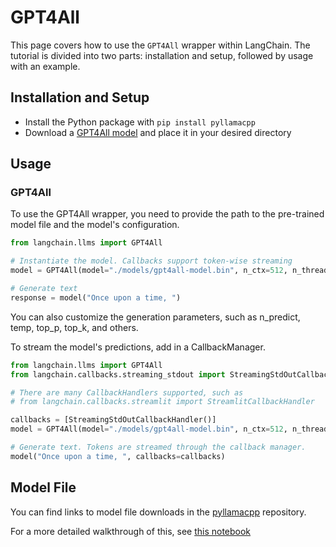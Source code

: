 # GPT4All

This page covers how to use the `GPT4All` wrapper within LangChain. The tutorial is divided into two parts: installation and setup, followed by usage with an example.

## Installation and Setup

- Install the Python package with `pip install pyllamacpp`
- Download a [GPT4All model](https://github.com/nomic-ai/pyllamacpp#supported-model) and place it in your desired directory

## Usage

### GPT4All

To use the GPT4All wrapper, you need to provide the path to the pre-trained model file and the model's configuration.

```python
from langchain.llms import GPT4All

# Instantiate the model. Callbacks support token-wise streaming
model = GPT4All(model="./models/gpt4all-model.bin", n_ctx=512, n_threads=8)

# Generate text
response = model("Once upon a time, ")
```

You can also customize the generation parameters, such as n_predict, temp, top_p, top_k, and others.

To stream the model's predictions, add in a CallbackManager.

```python
from langchain.llms import GPT4All
from langchain.callbacks.streaming_stdout import StreamingStdOutCallbackHandler

# There are many CallbackHandlers supported, such as
# from langchain.callbacks.streamlit import StreamlitCallbackHandler

callbacks = [StreamingStdOutCallbackHandler()]
model = GPT4All(model="./models/gpt4all-model.bin", n_ctx=512, n_threads=8)

# Generate text. Tokens are streamed through the callback manager.
model("Once upon a time, ", callbacks=callbacks)
```

## Model File

You can find links to model file downloads in the [pyllamacpp](https://github.com/nomic-ai/pyllamacpp) repository.

For a more detailed walkthrough of this, see [this notebook](/docs/integrations/llms/gpt4all.html)
